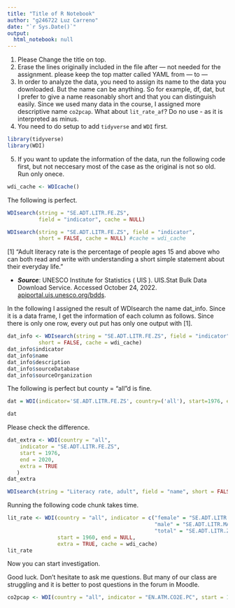 ```yaml
---
title: "Title of R Notebook"
author: "g246722 Luz Carreno"
date: "`r Sys.Date()`"
output:
  html_notebook: null
--- 
```


1. Please Change the title on top.
2. Erase the lines originally included in the file after --- not needed for the assignment.
  please keep the top matter called YAML from --- to ---
3. In order to analyze the data, you need to assign its name to the data you downloaded. But the name can be anything. So for example, df, dat, but I prefer to give a name reasonably short and that you can distinguish easily. Since we used many data in the course, I assigned more descriptive name `co2pcap`. What about `lit_rate_af`? Do no use - as it is interpreted as minus. 
4. You need to do setup to add `tidyverse` and `WDI` first.

```r
library(tidyverse)
library(WDI)
```

5. If you want to update the information of the data, run the following code first, but not neccesary most of the case as the original is not so old. Run only onece.

```r
wdi_cache <- WDIcache()
```

The following is perfect.

```r
WDIsearch(string = "SE.ADT.LITR.FE.ZS", 
          field = "indicator", cache = NULL)
```

```r
WDIsearch(string = "SE.ADT.LITR.FE.ZS", field = "indicator", 
          short = FALSE, cache = NULL) #cache = wdi_cache
```

[1] "Adult literacy rate is the percentage of people ages 15 and above who can both read and write with understanding a short simple statement about their everyday life."

-   ***Source***: UNESCO Institute for Statistics ( UIS ). UIS.Stat Bulk Data Download Service. Accessed October 24, 2022. [apiportal.uis.unesco.org/bdds](https://apiportal.uis.unesco.org/bdds).


In the following I assigned the result of WDIsearch the name dat_info.
Since it is a data frame, I get the information of each column as follows. Since there is only one row, every out put has only one output with [1].

```r
dat_info <- WDIsearch(string = "SE.ADT.LITR.FE.ZS", field = "indicator", 
          short = FALSE, cache = wdi_cache)
dat_info$indicator
dat_info$name
dat_info$description
dat_info$sourceDatabase
dat_info$sourceOrganization
```
The following is perfect but county = "all"d is fine.

```r
dat = WDI(indicator='SE.ADT.LITR.FE.ZS', country=('all'), start=1976, end=2020)
```

```r
dat
```

Please check the difference.

```r
dat_extra <- WDI(country = "all",
    indicator = "SE.ADT.LITR.FE.ZS",
    start = 1976,
    end = 2020,
    extra = TRUE
   )
dat_extra
```

```r
WDIsearch(string = "Literacy rate, adult", field = "name", short = FALSE, cache = wdi_cache)
```

Running the following code chunk takes time.

```r
lit_rate <- WDI(country = "all", indicator = c("female" = "SE.ADT.LITR.FE.ZS", 
                                               "male" = "SE.ADT.LITR.MA.ZS", 
                                               "total" = "SE.ADT.LITR.ZS"), 
                start = 1960, end = NULL,
                extra = TRUE, cache = wdi_cache)
lit_rate
```

Now you can start investigation.

Good luck. Don't hesitate to ask me questions. But many of our class are struggling and it is better to post questions in the forum in Moodle.

```r
co2pcap <- WDI(country = "all", indicator = "EN.ATM.CO2E.PC", start = 1960, end = NULL, extra = TRUE, cache = wdi_cache)
```

